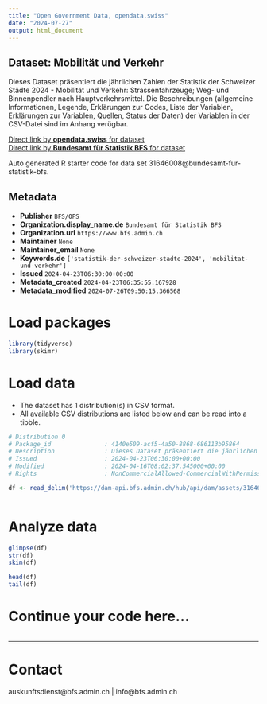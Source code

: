 ```yaml
---
title: "Open Government Data, opendata.swiss"
date: "2024-07-27"
output: html_document
---
```


## Dataset: Mobilität und Verkehr

Dieses Dataset präsentiert die jährlichen Zahlen der Statistik der Schweizer Städte 2024 - Mobilität und Verkehr: Strassenfahrzeuge; Weg- und Binnenpendler nach Hauptverkehrsmittel. Die Beschreibungen (allgemeine Informationen, Legende, Erklärungen zur Codes, Liste der Variablen, Erklärungen zur Variablen, Quellen, Status der Daten) der Variablen in der CSV-Datei sind im Anhang verügbar.

[Direct link by **opendata.swiss** for dataset](https://opendata.swiss/de/dataset/mobilitat-und-verkehr8)<br>
[Direct link by **Bundesamt für Statistik BFS** for dataset](https://www.bfs.admin.ch/asset/de/ts-b-ssv-07-2024)

Auto generated R starter code for data set 31646008@bundesamt-fur-statistik-bfs.

## Metadata

- **Publisher** `BFS/OFS`
- **Organization.display_name.de** `Bundesamt für Statistik BFS`
- **Organization.url** `https://www.bfs.admin.ch`
- **Maintainer** `None`
- **Maintainer_email** `None`
- **Keywords.de** `['statistik-der-schweizer-stadte-2024', 'mobilitat-und-verkehr']`
- **Issued** `2024-04-23T06:30:00+00:00`
- **Metadata_created** `2024-04-23T06:35:55.167928`
- **Metadata_modified** `2024-07-26T09:50:15.366568`


# Load packages

```r

library(tidyverse)
library(skimr)

```

# Load data

-   The dataset has 1 distribution(s) in CSV format.
-   All available CSV distributions are listed below and can be read into a tibble.

```r

# Distribution 0
# Package_id               : 4140e509-acf5-4a50-8868-686113b95864
# Description              : Dieses Dataset präsentiert die jährlichen Zahlen der Statistik der Schweizer Städte 2024 - Mobilität und Verkehr: Strassenfahrzeuge; Weg- und Binnenpendler nach Hauptverkehrsmittel. Die Beschreibungen (allgemeine Informationen, Legende, Erklärungen zur Codes, Liste der Variablen, Erklärungen zur Variablen, Quellen, Status der Daten) der Variablen in der CSV-Datei sind im Anhang verügbar.
# Issued                   : 2024-04-23T06:30:00+00:00
# Modified                 : 2024-04-16T08:02:37.545000+00:00
# Rights                   : NonCommercialAllowed-CommercialWithPermission-ReferenceRequired

df <- read_delim('https://dam-api.bfs.admin.ch/hub/api/dam/assets/31646012/master')



```

# Analyze data

```r

glimpse(df)
str(df)
skim(df)

head(df)
tail(df)

```

# Continue your code here...

```r

```

------------------------------------------------------------------------

# Contact

auskunftsdienst@bfs.admin.ch | info@bfs.admin.ch
